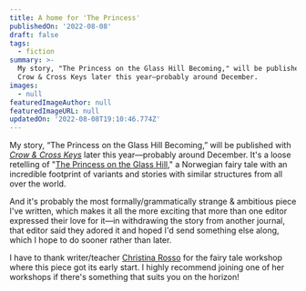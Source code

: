 ```yaml
---
title: A home for 'The Princess'
publishedOn: '2022-08-08'
draft: false
tags:
  - fiction
summary: >-
  My story, "The Princess on the Glass Hill Becoming," will be published with
  Crow & Cross Keys later this year—probably around December.
images:
  - null
featuredImageAuthor: null
featuredImageURL: null
updatedOn: '2022-08-08T19:10:46.774Z'
---
```


My story, &ldquo;The Princess on the Glass Hill Becoming,&rdquo; will be published with [_Crow & Cross
Keys_](https://crowcrosskeys.com/) later this year—probably around December. It's a loose retelling of "[The Princess on
the Glass Hill](https://www.sacred-texts.com/neu/lfb/bl/blfb34.htm)," a Norwegian fairy tale with an incredible
footprint of variants and stories with similar structures from all over the world.

And it's probably the most formally/grammatically strange &amp; ambitious piece I've written, which makes it all the
more exciting that more than one editor expressed their love for it&mdash;in withdrawing the story from another journal,
that editor said they adored it and hoped I'd send something else along, which I hope to do sooner rather than later.

I have to thank writer/teacher [Christina Rosso](https://christina-rosso.com/events/) for the fairy tale workshop where
this piece got its early start. I highly recommend joining one of her workshops if there's something that suits you on
the horizon!
